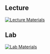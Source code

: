 ## Lecture

[![Lecture Materials](/resources/lecture.png)](/sections/5_missing_data/lecture.qmd)

## Lab

[![Lab Materials](/resources/computer.png)](/sections/5_missing_data/lab.qmd)
